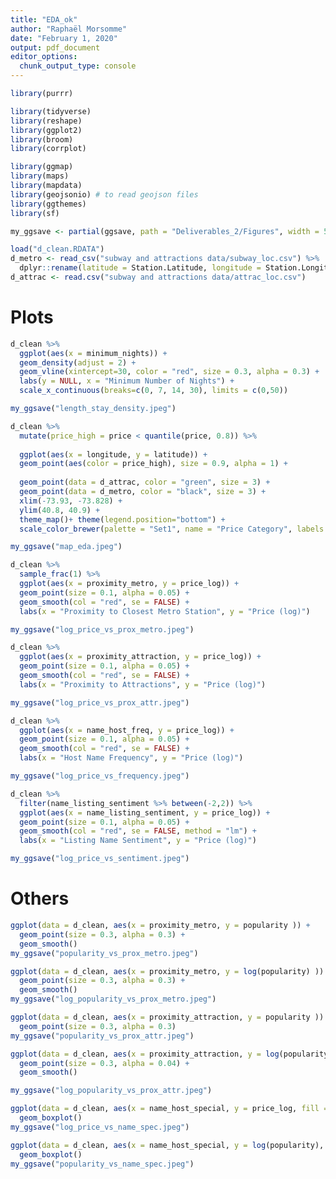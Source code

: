```yaml
---
title: "EDA_ok"
author: "Raphaël Morsomme"
date: "February 1, 2020"
output: pdf_document
editor_options: 
  chunk_output_type: console
---
```


```r
library(purrr)

library(tidyverse)
library(reshape)
library(ggplot2)
library(broom)
library(corrplot)

library(ggmap)
library(maps)
library(mapdata)
library(geojsonio) # to read geojson files
library(ggthemes)
library(sf)

my_ggsave <- partial(ggsave, path = "Deliverables_2/Figures", width = 5, height = 3.5)

load("d_clean.RDATA")
d_metro <- read_csv("subway and attractions data/subway_loc.csv") %>% 
  dplyr::rename(latitude = Station.Latitude, longitude = Station.Longitude)
d_attrac <- read.csv("subway and attractions data/attrac_loc.csv")
```



# Plots

```r
d_clean %>%
  ggplot(aes(x = minimum_nights)) + 
  geom_density(adjust = 2) +
  geom_vline(xintercept=30, color = "red", size = 0.3, alpha = 0.3) +
  labs(y = NULL, x = "Minimum Number of Nights") +
  scale_x_continuous(breaks=c(0, 7, 14, 30), limits = c(0,50))

my_ggsave("length_stay_density.jpeg")
```

```r
d_clean %>%
  mutate(price_high = price < quantile(price, 0.8)) %>%
 
  ggplot(aes(x = longitude, y = latitude)) +
  geom_point(aes(color = price_high), size = 0.9, alpha = 1) +
  
  geom_point(data = d_attrac, color = "green", size = 3) +
  geom_point(data = d_metro, color = "black", size = 3) +
  xlim(-73.93, -73.828) + 
  ylim(40.8, 40.9) +
  theme_map()+ theme(legend.position="bottom") +
  scale_color_brewer(palette = "Set1", name = "Price Category", labels = c("Top 20%", "Bottom 80%"))

my_ggsave("map_eda.jpeg")
```

```r
d_clean %>%
  sample_frac(1) %>%
  ggplot(aes(x = proximity_metro, y = price_log)) +
  geom_point(size = 0.1, alpha = 0.05) +
  geom_smooth(col = "red", se = FALSE) +
  labs(x = "Proximity to Closest Metro Station", y = "Price (log)")

my_ggsave("log_price_vs_prox_metro.jpeg")
```

```r
d_clean %>%
  ggplot(aes(x = proximity_attraction, y = price_log)) +
  geom_point(size = 0.1, alpha = 0.05) +
  geom_smooth(col = "red", se = FALSE) +
  labs(x = "Proximity to Attractions", y = "Price (log)")

my_ggsave("log_price_vs_prox_attr.jpeg")
```

```r
d_clean %>%
  ggplot(aes(x = name_host_freq, y = price_log)) +
  geom_point(size = 0.1, alpha = 0.05) +
  geom_smooth(col = "red", se = FALSE) +
  labs(x = "Host Name Frequency", y = "Price (log)")

my_ggsave("log_price_vs_frequency.jpeg")
```

```r
d_clean %>%
  filter(name_listing_sentiment %>% between(-2,2)) %>%
  ggplot(aes(x = name_listing_sentiment, y = price_log)) +
  geom_point(size = 0.1, alpha = 0.05) +
  geom_smooth(col = "red", se = FALSE, method = "lm") +
  labs(x = "Listing Name Sentiment", y = "Price (log)")

my_ggsave("log_price_vs_sentiment.jpeg")
```

# Others

```r
ggplot(data = d_clean, aes(x = proximity_metro, y = popularity )) +
  geom_point(size = 0.3, alpha = 0.3) +
  geom_smooth()
my_ggsave("popularity_vs_prox_metro.jpeg")
```

```r
ggplot(data = d_clean, aes(x = proximity_metro, y = log(popularity) )) +
  geom_point(size = 0.3, alpha = 0.3) +
  geom_smooth()
my_ggsave("log_popularity_vs_prox_metro.jpeg")
```

```r
ggplot(data = d_clean, aes(x = proximity_attraction, y = popularity )) +
  geom_point(size = 0.3, alpha = 0.3)
my_ggsave("popularity_vs_prox_attr.jpeg")
```

```r
ggplot(data = d_clean, aes(x = proximity_attraction, y = log(popularity) )) +
  geom_point(size = 0.3, alpha = 0.04) +
  geom_smooth()

my_ggsave("log_popularity_vs_prox_attr.jpeg")
```

```r
ggplot(data = d_clean, aes(x = name_host_special, y = price_log, fill = name_host_special)) +
  geom_boxplot()
my_ggsave("log_price_vs_name_spec.jpeg")
```

```r
ggplot(data = d_clean, aes(x = name_host_special, y = log(popularity), fill = name_host_special)) +
  geom_boxplot()
my_ggsave("popularity_vs_name_spec.jpeg")
```


